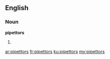 ==English==

===Noun===
'''pipettors'''

# {{plural of|pipettor}}

[[ar:pipettors]]
[[fr:pipettors]]
[[ku:pipettors]]
[[my:pipettors]]